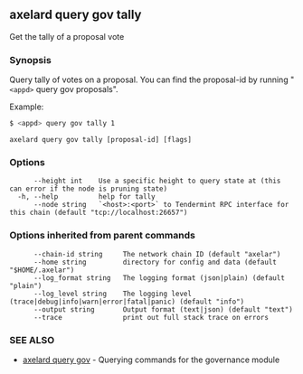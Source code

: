 ## axelard query gov tally

Get the tally of a proposal vote

### Synopsis

Query tally of votes on a proposal. You can find
the proposal-id by running "`<appd>` query gov proposals".

Example:

```bash
$ <appd> query gov tally 1
```

```
axelard query gov tally [proposal-id] [flags]
```

### Options

```
      --height int    Use a specific height to query state at (this can error if the node is pruning state)
  -h, --help          help for tally
      --node string   `<host>:<port>` to Tendermint RPC interface for this chain (default "tcp://localhost:26657")
```

### Options inherited from parent commands

```
      --chain-id string     The network chain ID (default "axelar")
      --home string         directory for config and data (default "$HOME/.axelar")
      --log_format string   The logging format (json|plain) (default "plain")
      --log_level string    The logging level (trace|debug|info|warn|error|fatal|panic) (default "info")
      --output string       Output format (text|json) (default "text")
      --trace               print out full stack trace on errors
```

### SEE ALSO

- [axelard query gov](/cli-docs/v0_31_3/axelard_query_gov) - Querying commands for the governance module
